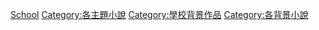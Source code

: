 [[Category:小說類型|School]]
[[Category:各主題小說|Category:各主題小說]]
[[Category:學校背景作品|Category:學校背景作品]]
[[Category:各背景小說|Category:各背景小說]]